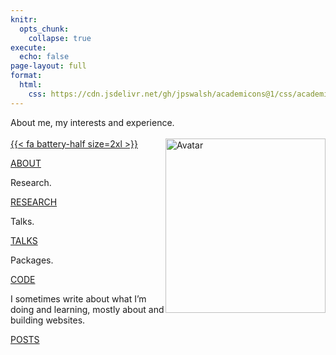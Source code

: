 ```yaml
---
knitr:
  opts_chunk: 
    collapse: true
execute: 
  echo: false
page-layout: full
format: 
  html: 
    css: https://cdn.jsdelivr.net/gh/jpswalsh/academicons@1/css/academicons.min.css
---
```


::: {.grid}

::: {.g-col-12 .g-col-md-12}
<div class="card h-100">
<div class="card-body d-flex flex-column">
<p class="card-text">About me, my interests and experience.<br><br>
<a href="mailto:steven.golovkine@ul.ie">{{< fa battery-half size=2xl >}}</a>
<a href="mailto:steven.golovkine@ul.ie"><i class="fa-solid fa-envelope ai-2x"></i></a>
<a href="https://github.com/StevenGolovkine"><i class="fa-brands fa-github ai-2x"></i></a>
<a href="https://www.linkedin.com/in/steven-golovkine/"><i class="fa-brands fa-linkedin ai-2x"></i></a>
<a href="https://scholar.google.com/citations?user=-SgLpb8AAAAJ"><i class="ai ai-google-scholar-square ai-2x"></i></a>
<a href="https://www.researchgate.net/profile/Steven-Golovkine"><i class="ai ai-researchgate-square ai-2x"></i></a>
<img src="images/avatar.jpg" alt="Avatar" style="float:right;width:256px;height:279px"></p>
<div style="margin-top: auto;"><a href="contents/about.qmd" class="card-link heading-font">ABOUT</a></div>
</div>
</div>
:::

::: {.g-col-12 .g-col-md-6}
<div class="card h-100">
<div class="card-body d-flex flex-column">
<p class="card-text">Research.</p>
<div style="margin-top: auto;"><a href="contents/research.qmd" class="card-link third-color-link heading-font">RESEARCH</a></div>
</div>
</div>
:::

::: {.g-col-12 .g-col-md-6}
<div class="card h-100">
<div class="card-body d-flex flex-column">
<p class="card-text">Talks. </p>
<div style="margin-top: auto;"><a href="contents/talks.qmd" class="card-link second-color-link heading-font">TALKS</a></div>
</div>
</div>
:::

::: {.g-col-12 .g-col-md-6}
<div class="card h-100">
<div class="card-body d-flex flex-column">
<p class="card-text">Packages.</p>
<div style="margin-top: auto;"><a href="/contents/code.qmd" class="card-link third-color-link heading-font">CODE</a></div>
</div>
</div>
:::

::: {.g-col-12 .g-col-md-6}
<div class="card h-100">
<div class="card-body d-flex flex-column">
<p class="card-text">I sometimes write about what I'm doing and learning, mostly about <i class="fa-brands fa-r-project" aria-label="R project"></i> and building websites.</p>
<div style="margin-top: auto;"><a href="contents/posts.qmd" class="card-link second-color-link heading-font">POSTS</a></div>
</div>
</div>
:::

:::

